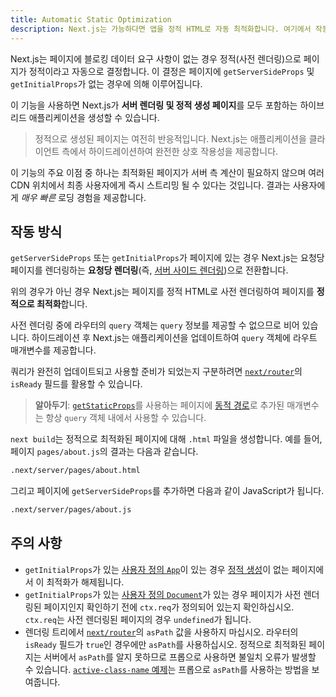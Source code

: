 ```yaml
---
title: Automatic Static Optimization
description: Next.js는 가능하다면 앱을 정적 HTML로 자동 최적화합니다. 여기에서 작동 방식을 알아보세요.
---
```


Next.js는 페이지에 블로킹 데이터 요구 사항이 없는 경우 정적(사전 렌더링)으로 페이지가 정적이라고 자동으로 결정합니다. 이 결정은 페이지에 `getServerSideProps` 및 `getInitialProps`가 없는 경우에 의해 이루어집니다.

이 기능을 사용하면 Next.js가 **서버 렌더링 및 정적 생성 페이지**를 모두 포함하는 하이브리드 애플리케이션을 생성할 수 있습니다.

> 정적으로 생성된 페이지는 여전히 반응적입니다. Next.js는 애플리케이션을 클라이언트 측에서 하이드레이션하여 완전한 상호 작용성을 제공합니다.

이 기능의 주요 이점 중 하나는 최적화된 페이지가 서버 측 계산이 필요하지 않으며 여러 CDN 위치에서 최종 사용자에게 즉시 스트리밍 될 수 있다는 것입니다. 결과는 사용자에게 _매우 빠른_ 로딩 경험을 제공합니다.

## 작동 방식

`getServerSideProps` 또는 `getInitialProps`가 페이지에 있는 경우 Next.js는 요청당 페이지를 렌더링하는 **요청당 렌더링**(즉, [서버 사이드 렌더링](/docs/pages/building-your-application/rendering/server-side-rendering))으로 전환합니다.

위의 경우가 아닌 경우 Next.js는 페이지를 정적 HTML로 사전 렌더링하여 페이지를 **정적으로 최적화**합니다.

사전 렌더링 중에 라우터의 `query` 객체는 `query` 정보를 제공할 수 없으므로 비어 있습니다. 하이드레이션 후 Next.js는 애플리케이션을 업데이트하여 `query` 객체에 라우트 매개변수를 제공합니다.

쿼리가 완전히 업데이트되고 사용할 준비가 되었는지 구분하려면 [`next/router`](/docs/pages/api-reference/functions/use-router#router-object)의 `isReady` 필드를 활용할 수 있습니다.

> **알아두기**: [`getStaticProps`](/docs/pages/building-your-application/data-fetching/get-static-props)를 사용하는 페이지에 [동적 경로](/docs/pages/building-your-application/routing/dynamic-routes)로 추가된 매개변수는 항상 `query` 객체 내에서 사용할 수 있습니다.

`next build`는 정적으로 최적화된 페이지에 대해 `.html` 파일을 생성합니다. 예를 들어, 페이지 `pages/about.js`의 결과는 다음과 같습니다.

```bash filename="Terminal"
.next/server/pages/about.html
```

그리고 페이지에 `getServerSideProps`를 추가하면 다음과 같이 JavaScript가 됩니다.

```bash filename="Terminal"
.next/server/pages/about.js
```

## 주의 사항

- `getInitialProps`가 있는 [사용자 정의 `App`](/docs/pages/building-your-application/routing/custom-app)이 있는 경우 [정적 생성](/docs/pages/building-your-application/data-fetching/get-static-props)이 없는 페이지에서 이 최적화가 해제됩니다.
- `getInitialProps`가 있는 [사용자 정의 `Document`](/docs/pages/building-your-application/routing/custom-document)가 있는 경우 페이지가 사전 렌더링된 페이지인지 확인하기 전에 `ctx.req`가 정의되어 있는지 확인하십시오. `ctx.req`는 사전 렌더링된 페이지의 경우 `undefined`가 됩니다.
- 렌더링 트리에서 [`next/router`](/docs/pages/api-reference/functions/use-router#router-object)의 `asPath` 값을 사용하지 마십시오. 라우터의 `isReady` 필드가 `true`인 경우에만 `asPath`를 사용하십시오. 정적으로 최적화된 페이지는 서버에서 `asPath`를 알지 못하므로 프롭으로 사용하면 불일치 오류가 발생할 수 있습니다. [`active-class-name` 예제](https://github.com/vercel/next.js/tree/canary/examples/active-class-name)는 프롭으로 `asPath`를 사용하는 방법을 보여줍니다.
